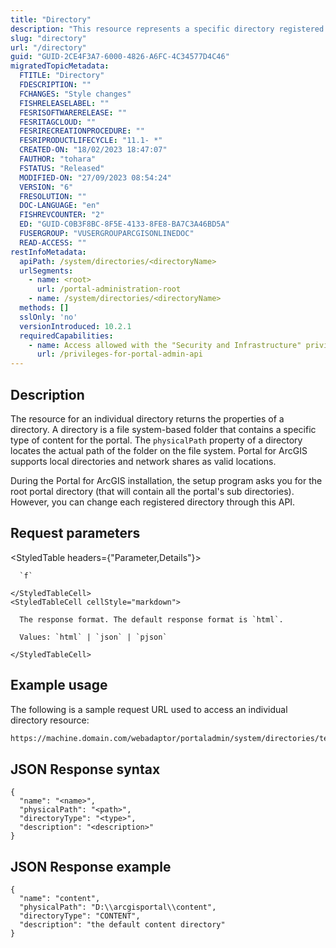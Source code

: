 ```yaml
---
title: "Directory"
description: "This resource represents a specific directory registered with Portal for ArcGIS."
slug: "directory"
url: "/directory"
guid: "GUID-2CE4F3A7-6000-4826-A6FC-4C34577D4C46"
migratedTopicMetadata:
  FTITLE: "Directory"
  FDESCRIPTION: ""
  FCHANGES: "Style changes"
  FISHRELEASELABEL: ""
  FESRISOFTWARERELEASE: ""
  FESRITAGCLOUD: ""
  FESRIRECREATIONPROCEDURE: ""
  FESRIPRODUCTLIFECYCLE: "11.1- *"
  CREATED-ON: "18/02/2023 18:47:07"
  FAUTHOR: "tohara"
  FSTATUS: "Released"
  MODIFIED-ON: "27/09/2023 08:54:24"
  VERSION: "6"
  FRESOLUTION: ""
  DOC-LANGUAGE: "en"
  FISHREVCOUNTER: "2"
  ED: "GUID-C0B3F8BC-8F5E-4133-8FE8-BA7C3A46BD5A"
  FUSERGROUP: "VUSERGROUPARCGISONLINEDOC"
  READ-ACCESS: ""
restInfoMetadata:
  apiPath: /system/directories/<directoryName>
  urlSegments:
    - name: <root>
      url: /portal-administration-root
    - name: /system/directories/<directoryName>
  methods: []
  sslOnly: 'no'
  versionIntroduced: 10.2.1
  requiredCapabilities:
    - name: Access allowed with the "Security and Infrastructure" privilege
      url: /privileges-for-portal-admin-api
---
```


## Description

The resource for an individual directory returns the properties of a directory. A directory is a file system-based folder that contains a specific type of content for the portal. The `physicalPath` property of a directory locates the actual path of the folder on the file system. Portal for ArcGIS supports local directories and network shares as valid locations.

During the Portal for ArcGIS installation, the setup program asks you for the root portal directory (that will contain all the portal's sub directories). However, you can change each registered directory through this API.

##  Request parameters

<StyledTable headers={"Parameter,Details"}>
  <StyledTableRow>
    <StyledTableCell cellStyle="markdown">

      `f` 

    </StyledTableCell>
    <StyledTableCell cellStyle="markdown">

      The response format. The default response format is `html`.

      Values: `html` | `json` | `pjson`

    </StyledTableCell>
  </StyledTableRow>
</StyledTable>

## Example usage

The following is a sample request URL used to access an individual directory resource:

```markdown
https://machine.domain.com/webadaptor/portaladmin/system/directories/testDirectory?f=pjson
```


## JSON Response syntax

```other
{
  "name": "<name>",
  "physicalPath": "<path>",
  "directoryType": "<type>",
  "description": "<description>"
}
```

## JSON Response example

```other
{
  "name": "content",
  "physicalPath": "D:\\arcgisportal\\content",
  "directoryType": "CONTENT",
  "description": "the default content directory"
}
```